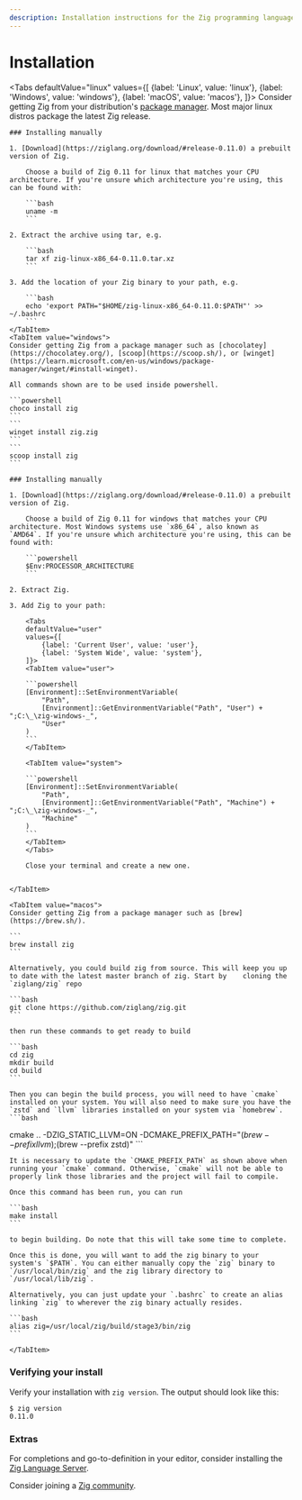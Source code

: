 ```yaml
---
description: Installation instructions for the Zig programming language on Linux, Windows, and macOS.
---
```



# Installation

<Tabs
    defaultValue="linux"
    values={[
        {label: 'Linux', value: 'linux'},
        {label: 'Windows', value: 'windows'},
        {label: 'macOS', value: 'macos'},
    ]}>
    <TabItem value="linux">
    Consider getting Zig from your distribution's [package manager](https://github.com/ziglang/zig/wiki/Install-Zig-from-a-Package-Manager). Most major linux distros package the latest Zig release.

    ### Installing manually

    1. [Download](https://ziglang.org/download/#release-0.11.0) a prebuilt version of Zig.

        Choose a build of Zig 0.11 for linux that matches your CPU architecture. If you're unsure which architecture you're using, this can be found with:

        ```bash
        uname -m
        ```

    2. Extract the archive using tar, e.g.

        ```bash
        tar xf zig-linux-x86_64-0.11.0.tar.xz
        ```

    3. Add the location of your Zig binary to your path, e.g.

        ```bash
        echo 'export PATH="$HOME/zig-linux-x86_64-0.11.0:$PATH"' >> ~/.bashrc
        ```
    </TabItem>
    <TabItem value="windows">
    Consider getting Zig from a package manager such as [chocolatey](https://chocolatey.org/), [scoop](https://scoop.sh/), or [winget](https://learn.microsoft.com/en-us/windows/package-manager/winget/#install-winget).

    All commands shown are to be used inside powershell.

    ```powershell
    choco install zig
    ```
    ```
    winget install zig.zig
    ```
    ```
    scoop install zig
    ```

    ### Installing manually

    1. [Download](https://ziglang.org/download/#release-0.11.0) a prebuilt version of Zig.

        Choose a build of Zig 0.11 for windows that matches your CPU architecture. Most Windows systems use `x86_64`, also known as `AMD64`. If you're unsure which architecture you're using, this can be found with:

        ```powershell
        $Env:PROCESSOR_ARCHITECTURE
        ```

    2. Extract Zig.

    3. Add Zig to your path:

        <Tabs
        defaultValue="user"
        values={[
            {label: 'Current User', value: 'user'},
            {label: 'System Wide', value: 'system'},
        ]}>
        <TabItem value="user">

        ```powershell
        [Environment]::SetEnvironmentVariable(
            "Path",
            [Environment]::GetEnvironmentVariable("Path", "User") + ";C:\_\zig-windows-_",
            "User"
        )
        ```
        </TabItem>

        <TabItem value="system">

        ```powershell
        [Environment]::SetEnvironmentVariable(
            "Path",
            [Environment]::GetEnvironmentVariable("Path", "Machine") + ";C:\_\zig-windows-_",
            "Machine"
        )
        ```
        </TabItem>
        </Tabs>

        Close your terminal and create a new one.


    </TabItem>

    <TabItem value="macos">
    Consider getting Zig from a package manager such as [brew](https://brew.sh/).

    ```
    brew install zig
    ```

    Alternatively, you could build zig from source. This will keep you up to date with the latest master branch of zig. Start by    cloning the `ziglang/zig` repo

    ```bash
    git clone https://github.com/ziglang/zig.git
    ```
    
    then run these commands to get ready to build
    
    ```bash
    cd zig
    mkdir build
    cd build
    ```
    
    Then you can begin the build process, you will need to have `cmake` installed on your system. You will also need to make sure you have the `zstd` and `llvm` libraries installed on your system via `homebrew`.
    ```bash
   cmake .. -DZIG_STATIC_LLVM=ON -DCMAKE_PREFIX_PATH="$(brew --prefix llvm);$(brew --prefix zstd)"
    ```

    It is necessary to update the `CMAKE_PREFIX_PATH` as shown above when running your `cmake` command. Otherwise, `cmake` will not be able to properly link those libraries and the project will fail to compile.

    Once this command has been run, you can run

    ```bash
    make install
    ```

    to begin building. Do note that this will take some time to complete.

    Once this is done, you will want to add the zig binary to your system's `$PATH`. You can either manually copy the `zig` binary to `/usr/local/bin/zig` and the zig library directory to `/usr/local/lib/zig`.

    Alternatively, you can just update your `.bashrc` to create an alias linking `zig` to wherever the zig binary actually resides.

    ```bash
    alias zig=/usr/local/zig/build/stage3/bin/zig
    ```
    
    </TabItem>

</Tabs>

### Verifying your install

Verify your installation with `zig version`. The output should look like this:

```
$ zig version
0.11.0
```

### Extras

For completions and go-to-definition in your editor, consider installing the [Zig Language Server](https://github.com/zigtools/zls/#installation).

Consider joining a [Zig community](https://github.com/ziglang/zig/wiki/Community).
